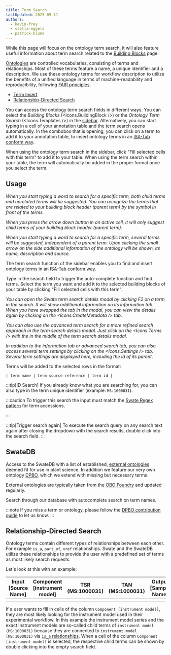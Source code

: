 ```yaml
---
title: Term Search
lastUpdated: 2025-09-11
authors: 
  - kevin-frey
  - stella-eggels
  - patrick-blume
---
```



While this page will focus on the ontology term search, it will also feature useful information about term search related to the [Building Blocks](/nfdi4plants.knowledgebase/swate/building-blocks) page.

[Ontologies](/nfdi4plants.knowledgebase/fundamentals/ontologies) are controlled vocabularies, consisting of terms and relationships. Most of these terms feature a name, a unique identifier and a description. We use these ontology terms for workflow description to utilize the benefits of a unified language in terms of machine-readability and reproducibility, following [FAIR principles](https://www.go-fair.org/fair-principles/).

- [Term Insert](#swatedb)
- [Relationship-Directed Search](#relationship-directed-search)

You can access the ontology term search fields in different ways. You can select the *Building Blocks* (<Icons.BuildingBlock />) or the *Ontology Term Search* (<Icons.Templates />) in the <a href={SwateOverview.src} target="_blank">sidebar</a>. Alternatively, you can start typing in a cell of your annotation table and the term search opens automatically. In the combobox that is opening, you can click on a term to add it to your annotation table, to insert ontology terms in an [ISA-Tab conform way](https://isa-specs.readthedocs.io/en/latest/isatab.html#ontology-annotations).

When using the ontology term search in the sidebar, click "Fill selected cells with this term" to add it to your table. When using the term search within your table, the term will automatically be added in the proper format once you select the term. 

## Usage

<Tabs syncKey="swateHost">
<TabItem label="Browser">

*When you start typing a word to search for a specific term, both child terms and unrelated terms will be suggested. You can recognize the terms that are related to your building block header (parent term) by the symbol in front of the terms.*

*When you press the arrow down button in an active cell, it will only suggest child terms of your building block header (parent term).*

</TabItem>
<TabItem label="Excel">

*When you start typing a word to search for a specific term, several terms will be suggested, independent of a parent term.
Upon clicking the small arrow on the side additional information of the ontology will be shown, its name, description and source.*

The term search function of the sidebar enables you to find and insert  ontology terms in an [ISA-Tab conform way](https://isa-specs.readthedocs.io/en/latest/isatab.html#ontology-annotations).

Type in the search field to trigger the auto-complete function and find terms. 
Select the term you want and add it to the selected building blocks of your table by clicking "Fill celected cells with this term".

</TabItem>
</Tabs>

*You can open the Swate term search details modal by clicking F2 on a term in the search. It will show additional information on its information tab. When you have swapped the tab in the modal, you can view the details again by clicking on the <Icons.CreateMetadata /> tab.*

*You can also use the advanced term search for a more refined search approach in the term search details modal. Just click on the <Icons.Terms /> with the in the middle of the term search details modal.*

*In addition to the information tab or advanced search tab, you can also access several term settings by clicking on the <Icons.Settings /> tab. Several term settings are displayed here, including the Id of its parent.*

Terms will be added to the selected rows in the format:

```
| term name | term source reference | term id |
```

:::tip[ID Search]
If you already know what you are searching for, you can also type in the term unique identifier (example: `MS:1000031`).

:::caution
To trigger this search the input must match the [Swate Regex pattern](http://regexstorm.net/tester?p=%5b%5cw%5d%2b%3f%3a%5b%5cd%5d%2b&i=MS%3a1000031%0d%0aDPBO%3a1000161%0d%0a) for term accessions.

:::

:::tip[Trigger search again]
To execute the search query on any search text again after closing the dropdown with the search results, double click into the search field.
:::

## SwateDB

Access to the SwateDB with a list of established, [external ontologies](/nfdi4plants.knowledgebase/fundamentals/ontology-service-landscape) deemed fit for use in plant science. In addition we feature our very own ontology [DPBO](https://github.com/nfdi4plants/nfdi4plants_ontology/blob/main/nfdi4plants_ontology.obo), which we extend with missing but necessary terms.

External ontologies are typically taken from the [OBO Foundry](https://obofoundry.org) and updated regularly.

Search through our database with autocomplete search on term names.

:::note
If you miss a term or ontology, please follow the [DPBO contribution guide](https://github.com/nfdi4plants/nfdi4plants_ontology) to let us know.
:::

## Relationship-Directed Search 

Ontology terms contain different types of relationships between each other. For example `is_a`, `part_of`, `xref` relationships. Swate and the SwateDB utilize these relationships to provide the user with a predefined set of terms as most likely search requests. 

Let's look at this with an example:

| Input [Source Name] | Component [instrument model] | TSR (MS:1000031) | TAN (MS:1000031) | Output [Sample Name] |
|-------------|------------------------------|------------------------------|------------------------------------|-------------|
|             |                              |                              |                                    |             |


If a user wants to fill in cells of the column `Component [instrument model]`, they are most likely looking for the instrument model used in their experimental workflow. In this example the instrument model series and the exact instrument models are so-called child terms of `instrument model (MS:1000031)` because they are connected to `instrument model (MS:1000031)` via <a href={SwateRelationshipGraph.src}>`is_a` relationships</a>. When a cell of the column `Component [instrument model]` is selected, the respective child terms can be shown by double clicking into the empty search field.
